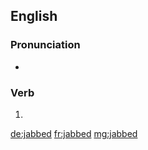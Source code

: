 ==English==

===Pronunciation===
* {{IPA|/dʒæbd/|lang=en}}

===Verb===
{{head|en|verb form}}

# {{en-past of|jab}}

[[de:jabbed]]
[[fr:jabbed]]
[[mg:jabbed]]
